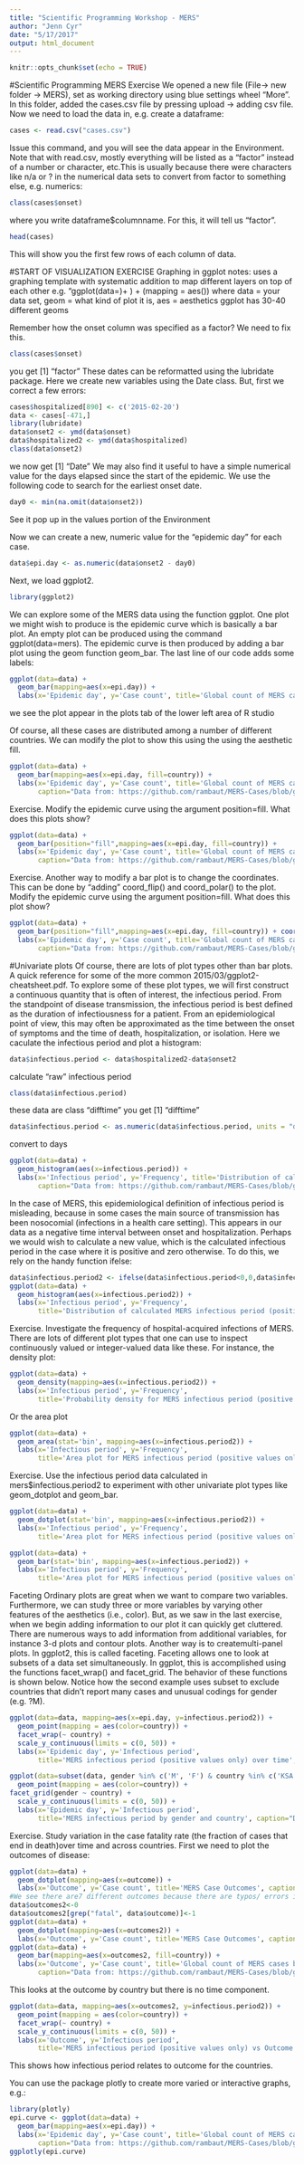```yaml
---
title: "Scientific Programming Workshop - MERS"
author: "Jenn Cyr"
date: "5/17/2017"
output: html_document
---
```


```r
knitr::opts_chunk$set(echo = TRUE)
```

#Scientific Programming MERS Exercise
We opened a new file (File-> new folder -> MERS), set as working directory using blue settings wheel "More".
In this folder, added the cases.csv file by pressing upload -> adding csv file. 
Now we need to load the data in, e.g. create a dataframe:
```r
cases <- read.csv("cases.csv")
```

Issue this command, and you will see the data appear in the Environment.
Note that with read.csv, mostly everything will be listed as a "factor" instead of a number or character, etc.This is usually because there were characters like n/a or ? in the numerical data sets
to convert from factor to something else, e.g. numerics:
```r
class(cases$onset)
```
where you write dataframe$columnname.
For this, it will tell us "factor".
```r
head(cases)
```
This will show you the first few rows of each column of data.

#START OF VISUALIZATION EXERCISE
Graphing in ggplot notes:
uses a graphing template with systematic addition to map different layers on top of each other
e.g. "ggplot(data=<DATA>)+ <GEOM_FUNCTION>) + (mapping = aes(<MAPPINGS>))
where data = your data set, geom = what kind of plot it is, aes = aesthetics
ggplot has 30-40 different geoms 


Remember how the onset column was specified as a factor? We need to fix this.
```r
class(cases$onset)
```
 you get [1] "factor"
These dates can be reformatted using the lubridate package. Here we create new variables using the Date
class. But, first we correct a few errors:
```r
cases$hospitalized[890] <- c('2015-02-20')
data <- cases[-471,]
library(lubridate)
data$onset2 <- ymd(data$onset)
data$hospitalized2 <- ymd(data$hospitalized)
class(data$onset2)
```
 we now get [1] "Date"
We may also find it useful to have a simple numerical value for the days elapsed since the start of the epidemic.
We use the following code to search for the earliest onset date.
```r
day0 <- min(na.omit(data$onset2))
```
See it pop up in the values portion of the Environment

Now we can create a new, numeric value for the “epidemic day” for each case.
```r
data$epi.day <- as.numeric(data$onset2 - day0)
```
Next, we load ggplot2.
```r
library(ggplot2)
```
We can explore some of the MERS data using the function ggplot. One plot we might wish to produce
is the epidemic curve which is basically a bar plot. An empty plot can be produced using the command
ggplot(data=mers). The epidemic curve is then produced by adding a bar plot using the geom function
geom_bar. The last line of our code adds some labels:
```r
ggplot(data=data) +
  geom_bar(mapping=aes(x=epi.day)) +
  labs(x='Epidemic day', y='Case count', title='Global count of MERS cases by date of symptom onset', caption="Data from: https://github.com/rambaut/MERS-Cases/blob/gh-pages/data/cases.csv")
```
we see the plot appear in the plots tab of the lower left area of R studio

Of course, all these cases are distributed among a number of different countries. We can modify the plot to
show this using the using the aesthetic fill.
```r
ggplot(data=data) +
  geom_bar(mapping=aes(x=epi.day, fill=country)) +
  labs(x='Epidemic day', y='Case count', title='Global count of MERS cases by date of symptom onset',
       caption="Data from: https://github.com/rambaut/MERS-Cases/blob/gh-pages/data/cases.csv")
```
Exercise. Modify the epidemic curve using the argument position=fill. What does this plots show?
```r
ggplot(data=data) +
  geom_bar(position="fill",mapping=aes(x=epi.day, fill=country)) +
  labs(x='Epidemic day', y='Case count', title='Global count of MERS cases by date of symptom onset',
       caption="Data from: https://github.com/rambaut/MERS-Cases/blob/gh-pages/data/cases.csv")
```

Exercise. Another way to modify a bar plot is to change the coordinates. This can be done
by “adding” coord_flip() and coord_polar() to the plot. Modify the epidemic curve using the
argument position=fill. What does this plot show?
```r
ggplot(data=data) +
  geom_bar(position="fill",mapping=aes(x=epi.day, fill=country)) + coord_flip() + coord_polar()+
  labs(x='Epidemic day', y='Case count', title='Global count of MERS cases by date of symptom onset',
       caption="Data from: https://github.com/rambaut/MERS-Cases/blob/gh-pages/data/cases.csv")
```

#Univariate plots
Of course, there are lots of plot types other than bar plots. A quick reference for some of the more common
2015/03/ggplot2-cheatsheet.pdf. To explore some of these plot types, we will first construct a continuous
quantity that is often of interest, the infectious period. From the standpoint of disease transmission, the
infectious period is best defined as the duration of infectiousness for a patient. From an epidemiological point
of view, this may often be approximated as the time between the onset of symptoms and the time of death,
hospitalization, or isolation. Here we caculate the infectious period and plot a histogram:

```r
data$infectious.period <- data$hospitalized2-data$onset2
```

calculate "raw" infectious period
```r
class(data$infectious.period) 
```
these data are class "difftime"
you get  [1] "difftime"
```r
data$infectious.period <- as.numeric(data$infectious.period, units = "days") 
```
convert to days
```r
ggplot(data=data) +
  geom_histogram(aes(x=infectious.period)) +
  labs(x='Infectious period', y='Frequency', title='Distribution of calculated MERS infectious period',
       caption="Data from: https://github.com/rambaut/MERS-Cases/blob/gh-pages/data/cases.csv")
```

In the case of MERS, this epidemiological definition of infectious period is misleading, because in some cases
the main source of transmission has been nosocomial (infections in a health care setting). This appears in
our data as a negative time interval between onset and hospitalization. Perhaps we would wish to calculate a
new value, which is the calculated infectious period in the case where it is positive and zero otherwise. To do
this, we rely on the handy function ifelse:

```r
data$infectious.period2 <- ifelse(data$infectious.period<0,0,data$infectious.period)
ggplot(data=data) +
  geom_histogram(aes(x=infectious.period2)) +
  labs(x='Infectious period', y='Frequency',
       title='Distribution of calculated MERS infectious period (positive values only)', caption="Data from: https://github.com/rambaut/MERS-Cases/blob/gh-pages/data/cases.csv")
```
Exercise. Investigate the frequency of hospital-acquired infections of MERS.
There are lots of different plot types that one can use to inspect continuously valued or integer-valued data
like these. For instance, the density plot:

```r
ggplot(data=data) +
  geom_density(mapping=aes(x=infectious.period2)) +
  labs(x='Infectious period', y='Frequency',
       title='Probability density for MERS infectious period (positive values only)', caption="Data from: https://github.com/rambaut/MERS-Cases/blob/gh-pages/data/cases.csv")
```
Or the area plot

```r
ggplot(data=data) +
  geom_area(stat='bin', mapping=aes(x=infectious.period2)) +
  labs(x='Infectious period', y='Frequency',
       title='Area plot for MERS infectious period (positive values only)', caption="Data from: https://github.com/rambaut/MERS-Cases/blob/gh-pages/data/cases.csv")
```

Exercise. Use the infectious period data calculated in mers$infectious.period2 to experiment
with other univariate plot types like geom_dotplot and geom_bar.

```r
ggplot(data=data) +
  geom_dotplot(stat='bin', mapping=aes(x=infectious.period2)) +
  labs(x='Infectious period', y='Frequency',
       title='Area plot for MERS infectious period (positive values only)', caption="Data from: https://github.com/rambaut/MERS-Cases/blob/gh-pages/data/cases.csv")
```
```r
ggplot(data=data) +
  geom_bar(stat='bin', mapping=aes(x=infectious.period2)) +
  labs(x='Infectious period', y='Frequency',
       title='Area plot for MERS infectious period (positive values only)', caption="Data from: https://github.com/rambaut/MERS-Cases/blob/gh-pages/data/cases.csv")
```

Faceting
Ordinary plots are great when we want to compare two variables. Furthermore, we can study three or more
variables by varying other features of the aesthetics (i.e., color). But, as we saw in the last exercise, when we begin adding information to our plot it can quickly get cluttered. There are numerous ways to add information from additional variables, for instance 3-d plots and contour plots. Another way is to createmulti-panel plots. In ggplot2, this is called faceting. Faceting allows one to look at subsets of a data set simultaneously. In ggplot, this is accomplished using the functions facet_wrap() and facet_grid. The behavior of these functions is shown below. Notice how the second example uses subset to exclude countries that didn’t report many cases and unusual codings for gender (e.g. ?M).

```r
ggplot(data=data, mapping=aes(x=epi.day, y=infectious.period2)) +
  geom_point(mapping = aes(color=country)) +
  facet_wrap(~ country) +
  scale_y_continuous(limits = c(0, 50)) +
  labs(x='Epidemic day', y='Infectious period',
       title='MERS infectious period (positive values only) over time', caption="Data from: https://github.com/rambaut/MERS-Cases/blob/gh-pages/data/cases.csv")
```
```r
ggplot(data=subset(data, gender %in% c('M', 'F') & country %in% c('KSA', 'Oman', 'Iran', 'Jordan', 'Qatar', 'South Korea','UAE')), mapping=aes(x=epi.day, y=infectious.period2)) +
  geom_point(mapping = aes(color=country)) +
facet_grid(gender ~ country) +
  scale_y_continuous(limits = c(0, 50)) +
  labs(x='Epidemic day', y='Infectious period',
       title='MERS infectious period by gender and country', caption="Data from: https://github.com/rambaut/MERS-Cases/blob/gh-pages/data/cases.csv")
```
Exercise. Study variation in the case fatality rate (the fraction of cases that end in death)over time and across countries.
First we need to plot the outcomes of disease:
```r
ggplot(data=data) +
  geom_dotplot(mapping=aes(x=outcome)) +
  labs(x='Outcome', y='Case count', title='MERS Case Outcomes', caption="Data from: https://github.com/rambaut/MERS-Cases/blob/gh-pages/data/cases.csv")
#We see there are7 different outcomes because there are typos/ errors in the table (e.g. ? etc.)
data$outcomes2<-0
data$outcomes2[grep("fatal", data$outcome)]<-1
ggplot(data=data) +
  geom_dotplot(mapping=aes(x=outcomes2)) +
  labs(x='Outcome', y='Case count', title='MERS Case Outcomes', caption="Data from: https://github.com/rambaut/MERS-Cases/blob/gh-pages/data/cases.csv")
ggplot(data=data) +
  geom_bar(mapping=aes(x=outcomes2, fill=country)) +
  labs(x='Outcome', y='Case count', title='Global count of MERS cases by date of symptom onset',
       caption="Data from: https://github.com/rambaut/MERS-Cases/blob/gh-pages/data/cases.csv")
```
This looks at the outcome by country but there is no time component.
```r
ggplot(data=data, mapping=aes(x=outcomes2, y=infectious.period2)) +
  geom_point(mapping = aes(color=country)) +
  facet_wrap(~ country) +
  scale_y_continuous(limits = c(0, 50)) +
  labs(x='Outcome', y='Infectious period',
       title='MERS infectious period (positive values only) vs Outcome', caption="Data from: https://github.com/rambaut/MERS-Cases/blob/gh-pages/data/cases.csv")
```
This shows how infectious period relates to outcome for the countries.

You can use the package plotly to create more varied or interactive graphs, e.g.:
```r
library(plotly)
epi.curve <- ggplot(data=data) +
  geom_bar(mapping=aes(x=epi.day)) +
  labs(x='Epidemic day', y='Case count', title='Global count of MERS cases by date of symptom onset',
       caption="Data from: https://github.com/rambaut/MERS-Cases/blob/gh-pages/data/cases.csv")
ggplotly(epi.curve)
```

